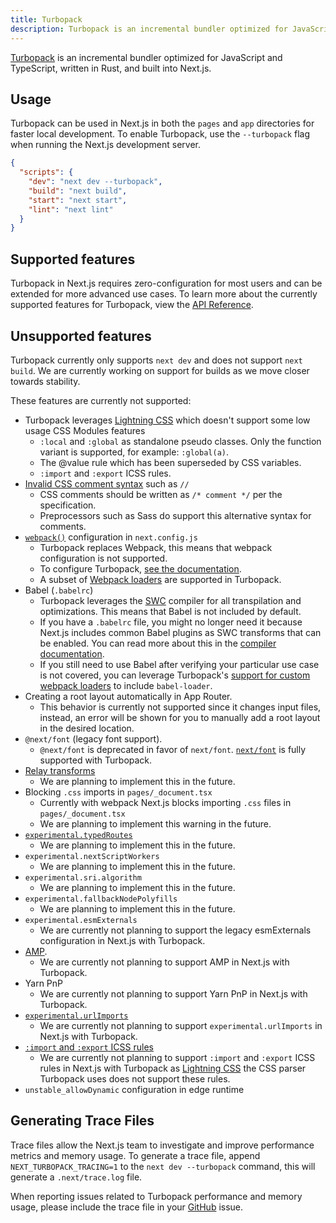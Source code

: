 ```yaml
---
title: Turbopack
description: Turbopack is an incremental bundler optimized for JavaScript and TypeScript, written in Rust, and built into Next.js.
---
```


[Turbopack](https://turbo.build/pack) is an incremental bundler optimized for JavaScript and TypeScript, written in Rust, and built into Next.js.

## Usage

Turbopack can be used in Next.js in both the `pages` and `app` directories for faster local development. To enable Turbopack, use the `--turbopack` flag when running the Next.js development server.

```json filename="package.json" highlight={3}
{
  "scripts": {
    "dev": "next dev --turbopack",
    "build": "next build",
    "start": "next start",
    "lint": "next lint"
  }
}
```

## Supported features

Turbopack in Next.js requires zero-configuration for most users and can be extended for more advanced use cases. To learn more about the currently supported features for Turbopack, view the [API Reference](/docs/app/api-reference/next-config-js/turbo).

## Unsupported features

Turbopack currently only supports `next dev` and does not support `next build`. We are currently working on support for builds as we move closer towards stability.

These features are currently not supported:

- Turbopack leverages [Lightning CSS](https://lightningcss.dev/) which doesn't support some low usage CSS Modules features
  - `:local` and `:global` as standalone pseudo classes. Only the function variant is supported, for example: `:global(a)`.
  - The @value rule which has been superseded by CSS variables.
  - `:import` and `:export` ICSS rules.
- [Invalid CSS comment syntax](https://stackoverflow.com/questions/51843506/are-double-slash-comments-valid-in-css) such as `//`
  - CSS comments should be written as `/* comment */` per the specification.
  - Preprocessors such as Sass do support this alternative syntax for comments.
- [`webpack()`](/docs/app/api-reference/next-config-js/webpack) configuration in `next.config.js`
  - Turbopack replaces Webpack, this means that webpack configuration is not supported.
  - To configure Turbopack, [see the documentation](/docs/app/api-reference/next-config-js/turbo).
  - A subset of [Webpack loaders](/docs/app/api-reference/next-config-js/turbo#configuring-webpack-loaders) are supported in Turbopack.
- Babel (`.babelrc`)
  - Turbopack leverages the [SWC](/docs/architecture/nextjs-compiler#why-swc) compiler for all transpilation and optimizations. This means that Babel is not included by default.
  - If you have a `.babelrc` file, you might no longer need it because Next.js includes common Babel plugins as SWC transforms that can be enabled. You can read more about this in the [compiler documentation](/docs/architecture/nextjs-compiler#supported-features).
  - If you still need to use Babel after verifying your particular use case is not covered, you can leverage Turbopack's [support for custom webpack loaders](/docs/app/api-reference/next-config-js/turbo#configuring-webpack-loaders) to include `babel-loader`.
- Creating a root layout automatically in App Router.
  - This behavior is currently not supported since it changes input files, instead, an error will be shown for you to manually add a root layout in the desired location.
- `@next/font` (legacy font support).
  - `@next/font` is deprecated in favor of `next/font`. [`next/font`](/docs/app/building-your-application/optimizing/fonts) is fully supported with Turbopack.
- [Relay transforms](/docs/architecture/nextjs-compiler#relay)
  - We are planning to implement this in the future.
- Blocking `.css` imports in `pages/_document.tsx`
  - Currently with webpack Next.js blocks importing `.css` files in `pages/_document.tsx`
  - We are planning to implement this warning in the future.
- [`experimental.typedRoutes`](https://nextjs.org/docs/app/api-reference/next-config-js/typedRoutes)
  - We are planning to implement this in the future.
- `experimental.nextScriptWorkers`
  - We are planning to implement this in the future.
- `experimental.sri.algorithm`
  - We are planning to implement this in the future.
- `experimental.fallbackNodePolyfills`
  - We are planning to implement this in the future.
- `experimental.esmExternals`
  - We are currently not planning to support the legacy esmExternals configuration in Next.js with Turbopack.
- [AMP](/docs/pages/building-your-application/configuring/amp).
  - We are currently not planning to support AMP in Next.js with Turbopack.
- Yarn PnP
  - We are currently not planning to support Yarn PnP in Next.js with Turbopack.
- [`experimental.urlImports`](/docs/app/api-reference/next-config-js/urlImports)
  - We are currently not planning to support `experimental.urlImports` in Next.js with Turbopack.
- [`:import` and `:export` ICSS rules](https://github.com/css-modules/icss)
  - We are currently not planning to support `:import` and `:export` ICSS rules in Next.js with Turbopack as [Lightning CSS](https://lightningcss.dev/css-modules.html) the CSS parser Turbopack uses does not support these rules.
- `unstable_allowDynamic` configuration in edge runtime

## Generating Trace Files

Trace files allow the Next.js team to investigate and improve performance metrics and memory usage. To generate a trace file, append `NEXT_TURBOPACK_TRACING=1` to the `next dev --turbopack` command, this will generate a `.next/trace.log` file.

When reporting issues related to Turbopack performance and memory usage, please include the trace file in your [GitHub](https://github.com/vercel/next.js) issue.
